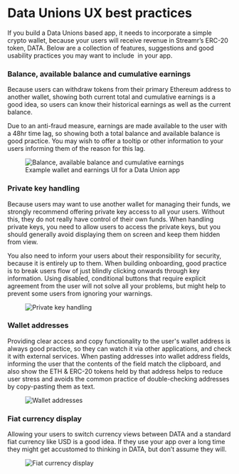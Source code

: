 




# Data Unions UX best practices

If you build a Data Unions based app, it needs to incorporate a simple crypto wallet, because your users will receive revenue in Streamr’s ERC-20 token, DATA. Below are a collection of features, suggestions and good usability practices you may want to include  in your app.

### Balance, available balance and cumulative earnings

Because users can withdraw tokens from their primary Ethereum address to another wallet, showing both current total and cumulative earnings is a good idea, so users can know their historical earnings as well as the current balance.

Due to an anti-fraud measure, earnings are made available to the user with a 48hr time lag, so showing both a total balance and available balance is good practice. You may wish to offer a tooltip or other information to your users informing them of the reason for this lag.

<figure>
    <picture>
        <img
            src={WalletAndEarningUi}
            srcSet={`${WalletAndEarningUi2x} 2x`}
            alt="Balance, available balance and cumulative earnings"
        />
    </picture>
    <figcaption>Example wallet and earnings UI for a Data Union app</figcaption>
</figure>

### Private key handling

Because users may want to use another wallet for managing their funds, we strongly recommend offering private key access to all your users. Without this, they do not really have control of their own funds. When handling private keys, you need to allow users to access the private keys, but you should generally avoid displaying them on screen and keep them hidden from view.

You also need to inform your users about their responsibility for security, because it is entirely up to them. When building onboarding, good practice is to break users flow of just blindly clicking onwards through key information. Using disabled, conditional buttons that require explicit agreement from the user will not solve all your problems, but might help to prevent some users from ignoring your warnings.

<figure>
    <picture>
        <img
            src={KnowYourResponsibility}
            srcSet={`${KnowYourResponsibility2x} 2x`}
            alt="Private key handling"
        />
    </picture>
</figure>

### Wallet addresses

Providing clear access and copy functionality to the user's wallet address is always good practice, so they can watch it via other applications, and check it with external services. When pasting addresses into wallet address fields, informing the user that the contents of the field match the clipboard, and also show the ETH & ERC-20 tokens held by that address helps to reduce user stress and avoids the common practice of double-checking addresses by copy-pasting them as text.

<figure>
    <picture>
        <img
            src={WalletAddress}
            srcSet={`${WalletAddress2x} 2x`}
            alt="Wallet addresses"
        />
    </picture>
</figure>

### Fiat currency display

Allowing your users to switch currency views between DATA and a standard fiat currency like USD is a good idea. If they use your app over a long time they might get accustomed to thinking in DATA, but don’t assume they will.

<figure>
    <picture>
        <img
            src={FiatCurrencyDisplay}
            srcSet={`${FiatCurrencyDisplay2x} 2x`}
            alt="Fiat currency display"
        />
    </picture>
</figure>
